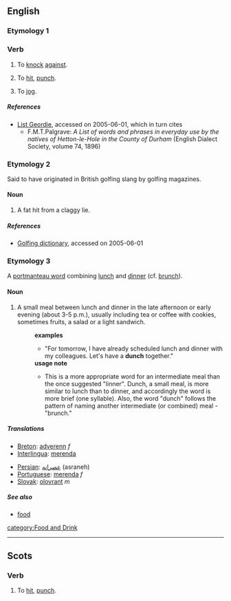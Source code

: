{{see|Dunch}}
==English==

===Etymology 1===
{{etystub}}

===Verb===
{{en-verb|dunches|'''[[dunching]]''' '''or''' '''[[dunchin]]'''|dunched|dunched}}

# {{geordie}} To [[knock]] [[against]].
# {{geordie}} To [[hit]], [[punch]].
# {{UK}} To [[jog]].

=====References=====
{{R:New Geordie Dictionary 1987}}
* [http://www.indigogroup.co.uk/durhamdialect/hetton1896.htm List Geordie], accessed on 2005-06-01, which in turn cites
** F.M.T.Palgrave: ''A List of words and phrases in everyday use by the natives of Hetton-le-Hole in the County of Durham'' (English Dialect Society, volume 74, 1896)

===Etymology 2===
Said to have originated in British golfing slang by golfing magazines.

====Noun====
{{en-noun|-}}
# {{golf}} A fat hit from a claggy lie.

=====References=====
* [http://www.worldgolf.com/wglibrary/reference/dictionary/dpage.html Golfing dictionary], accessed on 2005-06-01

===Etymology 3===
A [[portmanteau word]] combining [[lunch]] and [[dinner]] (cf. [[brunch]]).

====Noun====
{{en-noun|-}}

# A small meal between lunch and dinner in the late afternoon or early evening (about 3-5 p.m.), usually including tea or coffee with cookies, sometimes fruits, a salad or a light sandwich.
#:'''examples'''
#:*"For tomorrow, I have already scheduled lunch and dinner with my colleagues. Let's have a '''dunch''' together."
#:'''usage note'''
#:*This is a more appropriate word for an intermediate meal than the once suggested "linner". Dunch, a small meal, is more similar to lunch than to dinner, and accordingly the word is more brief (one syllable). Also, the word "dunch" follows the pattern of naming another intermediate (or combined) meal - "brunch."

=====Translations=====
{{trans-top}}
*[[Breton]]: [[adverenn]] ''f''
*[[Interlingua]]: [[merenda]]
{{trans-mid}}
*[[Persian]]: [[عصرانه]] (asraneh)
*[[Portuguese]]: [[merenda]] ''f''
*[[Slovak]]: [[olovrant]] ''m''
{{trans-bottom}}

=====See also=====
* [[food]]

[[category:Food and Drink]]

----

==Scots==

===Verb===
{{sco-verb|dunches|dunchin|duncht|duncht}}

# To [[hit]], [[punch]].